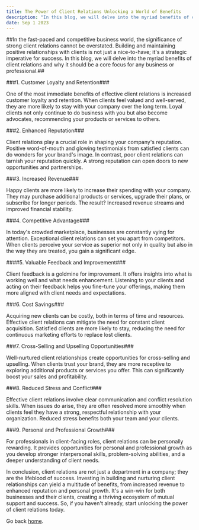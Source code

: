 ```yaml
---
title: The Power of Client Relations Unlocking a World of Benefits
description: "In this blog, we will delve into the myriad benefits of client relations and why it should be a core focus for any business or professional."
date: Sep 1 2023
---
```



##In the fast-paced and competitive business world, the significance of strong client relations cannot be overstated. Building and maintaining positive relationships with clients is not just a nice-to-have; it's a strategic imperative for success. In this blog, we will delve into the myriad benefits of client relations and why it should be a core focus for any business or professional.##

###1. Customer Loyalty and Retention###

One of the most immediate benefits of effective client relations is increased customer loyalty and retention. When clients feel valued and well-served, they are more likely to stay with your company over the long term. Loyal clients not only continue to do business with you but also become advocates, recommending your products or services to others.

###2. Enhanced Reputation###

Client relations play a crucial role in shaping your company's reputation. Positive word-of-mouth and glowing testimonials from satisfied clients can do wonders for your brand's image. In contrast, poor client relations can tarnish your reputation quickly. A strong reputation can open doors to new opportunities and partnerships.

###3. Increased Revenue###

Happy clients are more likely to increase their spending with your company. They may purchase additional products or services, upgrade their plans, or subscribe for longer periods. The result? Increased revenue streams and improved financial stability.

###4. Competitive Advantage###

In today's crowded marketplace, businesses are constantly vying for attention. Exceptional client relations can set you apart from competitors. When clients perceive your service as superior not only in quality but also in the way they are treated, you gain a significant edge.

####5. Valuable Feedback and Improvement###

Client feedback is a goldmine for improvement. It offers insights into what is working well and what needs enhancement. Listening to your clients and acting on their feedback helps you fine-tune your offerings, making them more aligned with client needs and expectations.

###6. Cost Savings###

Acquiring new clients can be costly, both in terms of time and resources. Effective client relations can mitigate the need for constant client acquisition. Satisfied clients are more likely to stay, reducing the need for continuous marketing efforts to replace lost clients.

###7. Cross-Selling and Upselling Opportunities###

Well-nurtured client relationships create opportunities for cross-selling and upselling. When clients trust your brand, they are more receptive to exploring additional products or services you offer. This can significantly boost your sales and profitability.

###8. Reduced Stress and Conflict###

Effective client relations involve clear communication and conflict resolution skills. When issues do arise, they are often resolved more smoothly when clients feel they have a strong, respectful relationship with your organization. Reduced stress benefits both your team and your clients.

###9. Personal and Professional Growth###

For professionals in client-facing roles, client relations can be personally rewarding. It provides opportunities for personal and professional growth as you develop stronger interpersonal skills, problem-solving abilities, and a deeper understanding of client needs.

In conclusion, client relations are not just a department in a company; they are the lifeblood of success. Investing in building and nurturing client relationships can yield a multitude of benefits, from increased revenue to enhanced reputation and personal growth. It's a win-win for both businesses and their clients, creating a thriving ecosystem of mutual support and success. So, if you haven't already, start unlocking the power of client relations today.

Go back [home](/).
